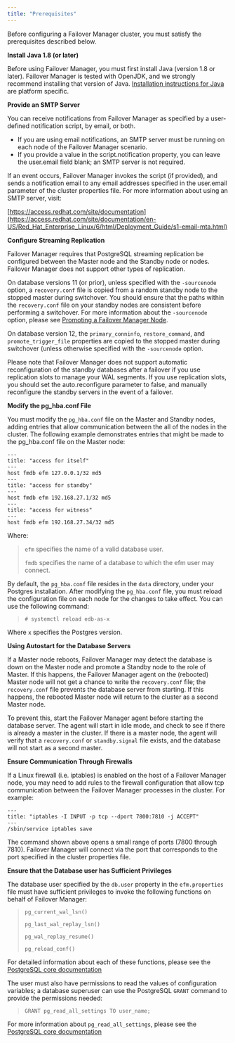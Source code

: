 ```yaml
---
title: "Prerequisites"
---
```


Before configuring a Failover Manager cluster, you must satisfy the prerequisites described below.

**Install Java 1.8 (or later)**

Before using Failover Manager, you must first install Java (version 1.8 or later). Failover Manager is tested with OpenJDK, and we strongly recommend installing that version of Java. [Installation instructions for Java](https://openjdk.java.net/install/) are platform specific.

**Provide an SMTP Server**

You can receive notifications from Failover Manager as specified by a user-defined notification script, by email, or both.

  - If you are using email notifications, an SMTP server must be running on each node of the Failover Manager scenario.
  - If you provide a value in the script.notification property, you can leave the user.email field blank; an SMTP server is not required.

If an event occurs, Failover Manager invokes the script (if provided), and sends a notification email to any email addresses specified in the user.email parameter of the cluster properties file. For more information about using an SMTP server, visit:

[https://access.redhat.com/site/documentation](https://access.redhat.com/site/documentation/en-US/Red_Hat_Enterprise_Linux/6/html/Deployment_Guide/s1-email-mta.html)

**Configure Streaming Replication**

Failover Manager requires that PostgreSQL streaming replication be configured between the Master node and the Standby node or nodes. Failover Manager does not support other types of replication.

On database versions 11 (or prior), unless specified with the `-sourcenode` option, a `recovery.conf` file is copied from a random standby node to the stopped master during switchover. You should ensure that the paths within the `recovery.conf` file on your standby nodes are consistent before performing a switchover. For more information about the `-sourcenode` option, please see [Promoting a Failover Manager Node](promote_node).

On database version 12, the `primary_conninfo`, `restore_command`, and `promote_trigger_file` properties are copied to the stopped master during switchover (unless otherwise specified with the `-sourcenode` option.

Please note that Failover Manager does not support automatic reconfiguration of the standby databases after a failover if you use replication slots to manage your WAL segments. If you use replication slots, you should set the auto.reconfigure parameter to false, and manually reconfigure the standby servers in the event of a failover.

**Modify the pg_hba.conf File**

You must modify the `pg_hba.conf` file on the Master and Standby nodes, adding entries that allow communication between the all of the nodes in the cluster. The following example demonstrates entries that might be made to the pg_hba.conf file on the Master node:

``` text
---
title: "access for itself"
---
host fmdb efm 127.0.0.1/32 md5
---
title: "access for standby"
---
host fmdb efm 192.168.27.1/32 md5
---
title: "access for witness"
---
host fmdb efm 192.168.27.34/32 md5
```

Where:

> `efm` specifies the name of a valid database user.
> 
> `fmdb` specifies the name of a database to which the efm user may connect.

By default, the `pg_hba.conf` file resides in the `data` directory, under your Postgres installation. After modifying the `pg_hba.conf` file, you must reload the configuration file on each node for the changes to take effect. You can use the following command:

> `# systemctl reload edb-as-x`

Where `x` specifies the Postgres version.

**Using Autostart for the Database Servers**

If a Master node reboots, Failover Manager may detect the database is down on the Master node and promote a Standby node to the role of Master. If this happens, the Failover Manager agent on the (rebooted) Master node will not get a chance to write the `recovery.conf` file; the `recovery.conf` file prevents the database server from starting. If this happens, the rebooted Master node will return to the cluster as a second Master node.

To prevent this, start the Failover Manager agent before starting the database server. The agent will start in idle mode, and check to see if there is already a master in the cluster. If there is a master node, the agent will verify that a `recovery.conf` or `standby.signal` file exists, and the database will not start as a second master.

**Ensure Communication Through Firewalls**

If a Linux firewall (i.e. iptables) is enabled on the host of a Failover Manager node, you may need to add rules to the firewall configuration that allow tcp communication between the Failover Manager processes in the cluster. For example:

``` text
---
title: "iptables -I INPUT -p tcp --dport 7800:7810 -j ACCEPT"
---
/sbin/service iptables save
```

The command shown above opens a small range of ports (7800 through 7810). Failover Manager will connect via the port that corresponds to the port specified in the cluster properties file.

**Ensure that the Database user has Sufficient Privileges**

The database user specified by the `db.user` property in the `efm.properties` file must have sufficient privileges to invoke the following functions on behalf of Failover Manager:

> `pg_current_wal_lsn()`
> 
> `pg_last_wal_replay_lsn()`
> 
> `pg_wal_replay_resume()`
> 
> `pg_reload_conf()`

For detailed information about each of these functions, please see the [PostgreSQL core documentation](https://www.postgresql.org/docs/10/static/index.html)

The user must also have permissions to read the values of configuration variables; a database superuser can use the PostgreSQL `GRANT` command to provide the permissions needed:

> `GRANT pg_read_all_settings TO user_name;`

For more information about `pg_read_all_settings`, please see the [PostgreSQL core documentation](https://www.postgresql.org/docs/12/default-roles.html)
